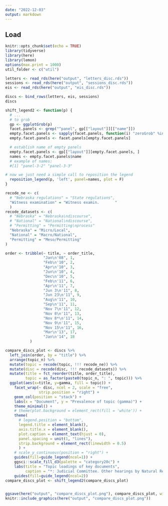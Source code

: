 ```yaml
---
date: "2022-12-03"
output: markdown
---
```


## Load

```r
knitr::opts_chunk$set(echo = TRUE)
library(tidyverse)
library(here)
library(lemon)
options(max.print = 1000)
util_folder <- c("util")
```

```r
letters <- read_rds(here("output", "letters_disc.rds"))
sessions <- read_rds(here("output", "sessions_disc.rds"))
eis <- read_rds(here("output", "eis_disc.rds"))

discs <- bind_rows(letters, eis, sessions)
discs
```

```r
shift_legend2 <- function(p) {
  # ...
  # to grob
  gp <- ggplotGrob(p)
  facet.panels <- grep("^panel", gp[["layout"]][["name"]])
  empty.facet.panels <- sapply(facet.panels, function(i) "zeroGrob" %in% class(gp[["grobs"]][[i]]))
  empty.facet.panels <- facet.panels[empty.facet.panels]

  # establish name of empty panels
  empty.facet.panels <- gp[["layout"]][empty.facet.panels, ]
  names <- empty.facet.panels$name
  # example of names:
  #[1] "panel-3-2" "panel-3-3"

# now we just need a simple call to reposition the legend
  reposition_legend(p, 'left', panel=names, plot = F)
}
```

```r
recode_ne <- c(
  # "Nebraska regulations" = "State regulations", 
  "Witness examination" = "Witness examin.       "
  )
recode_datasets <- c(
  # "Nebraska" = "Nebraska\ndiscourse",
  # "National" = "National\ndiscourse", 
  # "Permitting" = "Permitting\nprocess"
  "Nebraska" = "Micro/Local",
  "National" = "Macro/National", 
  "Permitting" = "Meso/Permitting"
)

order <- tribble(~ title, ~ order_title,
                 "Jan\n'08", 1, 
                 "Feb\n'10", 2,
                 "Apr\n'10", 3, 
                 "Jun\n'10", 4, 
                 "Dec\n'10", 5, 
                 "Feb\n'11", 6, 
                 "Apr\n'11", 7, 
                 "Jun 3\n'11", 8, 
                 "Jun 23\n'11", 9, 
                 "Aug\n'11", 10, 
                 "Sep\n'11", 11, 
                 "Nov 7\n'11", 12,  
                 "Nov 8\n'11", 13, 
                 "Nov 8*\n'11", 14, 
                 "Nov 9\n'11", 15, 
                 "Nov 15\n'11", 16,
                 "Mar\n'13", 17, 
                 "Jan\n'14", 18
           )

compare_discs_plot <- discs %>%
  left_join(order, by = "title") %>%
  arrange(topic_n) %>%
  mutate(topic = recode(topic, !!! recode_ne)) %>%
  mutate(disc = recode(disc, !!! recode_datasets)) %>%
  mutate(title = fct_reorder(title, order_title), 
         topic = as_factor(paste0(topic_n, ": ", topic))) %>%
  ggplot(aes(x=title, y=gamma, fill = topic)) +
    facet_wrap(~ disc, ncol = 2, scale = "free", 
               strip.position = "right") +
    geom_col(position = "stack") +
    labs(x = "Document", y = "Prevalence of topic (gamma)") +
    theme_minimal() +
    # theme(plot.background = element_rect(fill = 'white')) +
    theme(
      # legend.position = "bottom",
      legend.title = element_blank(),
      axis.title.x = element_blank(),
      plot.caption = element_text(hjust = 0),
      panel.spacing = unit(1, "lines"),
      strip.background = element_rect(linewidth = 0.5)
      ) +
    # scale_y_continuous(position = "right") +
    guides(fill=guide_legend(ncol=1)) +
    ggsci::scale_fill_d3(palette = "category20c") + 
    labs(title = "Topic loadings of key documents", 
         caption = "*: Judicial Committee. Other hearings by Natural Resources Committee") +
    guides(fill=guide_legend(ncol=2))
compare_discs_plot <- shift_legend2(compare_discs_plot)


ggsave(here("output", "compare_discs_plot.png"), compare_discs_plot, width = 9, height = 4, units = "in")
knitr::include_graphics(here("output", "compare_discs_plot.png"))
```
